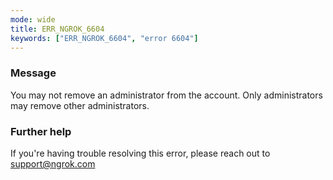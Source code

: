 ```yaml
---
mode: wide
title: ERR_NGROK_6604
keywords: ["ERR_NGROK_6604", "error 6604"]
---
```


### Message

You may not remove an administrator from the account. Only administrators may remove other administrators.

### Further help

If you're having trouble resolving this error, please reach out to [support@ngrok.com](mailto:support@ngrok.com?subject=Help%20with%20ERR_NGROK_6604)
